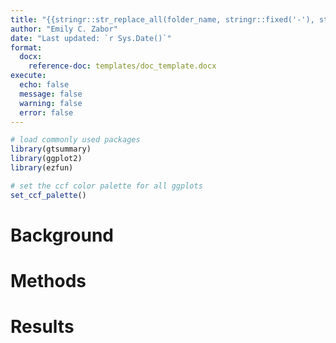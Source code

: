 ```yaml
---
title: "{{stringr::str_replace_all(folder_name, stringr::fixed('-'), stringr::fixed(' '))}} Project Report"
author: "Emily C. Zabor"
date: "Last updated: `r Sys.Date()`"
format: 
  docx:
    reference-doc: templates/doc_template.docx
execute: 
  echo: false
  message: false
  warning: false
  error: false
---
```



```r
# load commonly used packages
library(gtsummary)
library(ggplot2)
library(ezfun)

# set the ccf color palette for all ggplots
set_ccf_palette()
```

# Background


# Methods


# Results

